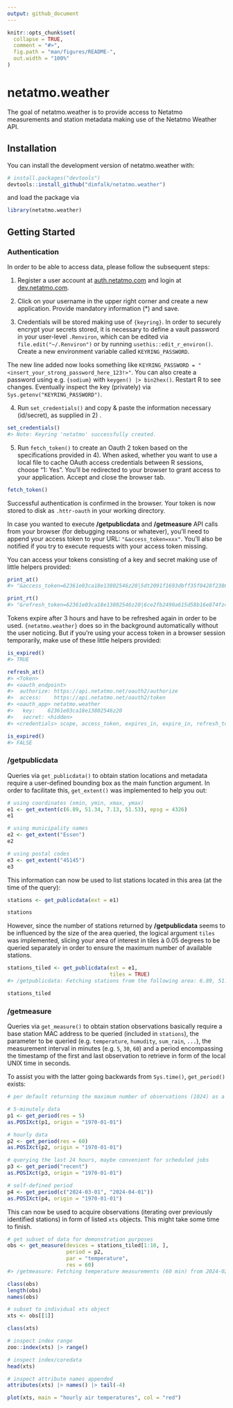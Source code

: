 ```yaml
---
output: github_document
---
```


<!-- README.md is generated from README.Rmd. Please edit that file -->

```r
knitr::opts_chunk$set(
  collapse = TRUE,
  comment = "#>",
  fig.path = "man/figures/README-",
  out.width = "100%"
)
```

# netatmo.weather

The goal of netatmo.weather is to provide access to Netatmo measurements and station metadata making use of the Netatmo Weather API.

## Installation

You can install the development version of netatmo.weather with:

``` r
# install.packages("devtools")
devtools::install_github("dimfalk/netatmo.weather")
```

and load the package via

```r
library(netatmo.weather)
```

## Getting Started

### Authentication

In order to be able to access data, please follow the subsequent steps:

1) Register a user account at [auth.netatmo.com](https://auth.netatmo.com/access/signup) and login at [dev.netatmo.com](https://auth.netatmo.com/de-de/access/login?next_url=https%3A%2F%2Fdev.netatmo.com%2F).

2) Click on your username in the upper right corner and create a new application. Provide mandatory information (*) and save.

3) Credentials will be stored making use of `{keyring}`. In order to securely encrypt your secrets stored, it is necessary to define a vault password in your user-level `.Renviron`, which can be edited via `file.edit("~/.Renviron")` or by running `usethis::edit_r_environ()`. Create a new environment variable called `KEYRING_PASSWORD`. 

The new line added now looks something like `KEYRING_PASSWORD = "<insert_your_strong_password_here_123!>"`. You can also create a password using e.g. `{sodium}` with `keygen() |> bin2hex()`. Restart R to see changes. Eventually inspect the key (privately) via `Sys.getenv("KEYRING_PASSWORD")`.

4) Run `set_credentials()` and copy & paste the information necessary (id/secret), as supplied in 2) .

``` r
set_credentials()
#> Note: Keyring 'netatmo' successfully created.
```

5) Run `fetch_token()` to create an Oauth 2 token based on the specifications provided in 4). When asked, whether you want to use a local file to cache OAuth access credentials between R sessions, choose "1: Yes". You'll be redirected to your browser to grant access to your application. Accept and close the browser tab.

```r
fetch_token()
```
Successful authentication is confirmed in the browser. Your token is now stored to disk as `.httr-oauth` in your working directory. 

In case you wanted to execute **/getpublicdata** and **/getmeasure** API calls from your browser (for debugging reasons or whatever), you'll need to append your access token to your URL: `"&access_token=xxx"`. You'll also be notified if you try to execute requests with your access token missing.

You can access your tokens consisting of a key and secret making use of little helpers provided:

``` r
print_at()
#> "&access_token=62361e03ca18e13802546z20|5dt2091f1693dbff35f0428f2386b492"

print_rt()
#> "&refresh_token=62361e03ca18e13802546z20|6ce2fb2490a615d58b16e874fz4eb579"
```

Tokens expire after 3 hours and have to be refreshed again in order to be used. `{netatmo.weather}` does so in the background automatically without the user noticing. But if you're using your access token in a browser session temporarily, make use of these little helpers provided:

``` r
is_expired()
#> TRUE

refresh_at()
#> <Token>
#> <oauth_endpoint>
#>  authorize: https://api.netatmo.net/oauth2/authorize
#>  access:    https://api.netatmo.net/oauth2/token
#> <oauth_app> netatmo.weather
#>   key:    62361e03ca18e13802546z20
#>   secret: <hidden>
#> <credentials> scope, access_token, expires_in, expire_in, refresh_token

is_expired()
#> FALSE
```

### /getpublicdata

Queries via `get_publicdata()` to obtain station locations and metadata require a user-defined bounding box as the main function argument. In order to facilitate this, `get_extent()` was implemented to help you out:

```r
# using coordinates (xmin, ymin, xmax, ymax)
e1 <- get_extent(c(6.89, 51.34, 7.13, 51.53), epsg = 4326)
e1

# using municipality names
e2 <- get_extent("Essen")
e2

# using postal codes
e3 <- get_extent("45145")
e3
```

This information can now be used to list stations located in this area (at the time of the query):

```r
stations <- get_publicdata(ext = e1)

stations
```

However, since the number of stations returned by **/getpublicdata** seems to be influenced by the size of the area queried, the logical argument `tiles` was implemented, slicing your area of interest in tiles à 0.05 degrees to be queried separately in order to ensure the maximum number of available stations.

```r
stations_tiled <- get_publicdata(ext = e1, 
                                 tiles = TRUE)
#> /getpublicdata: Fetching stations from the following area: 6.89, 51.34, 7.13, 51.53 ...

stations_tiled
```

### /getmeasure

Queries via `get_measure()` to obtain station observations basically require a base station MAC address to be queried (included in `stations`), the parameter to be queried (e.g. `temperature`, `humudity`, `sum_rain`, `...`), the measurement interval in minutes (e.g. `5`, `30`, `60`) and a period encompassing the timestamp of the first and last observation to retrieve in form of the local UNIX time in seconds. 

To assist you with the latter going backwards from `Sys.time()`, `get_period()` exists:

```r
# per default returning the maximum number of observations (1024) as a function of `res` chosen

# 5-minutely data
p1 <- get_period(res = 5)
as.POSIXct(p1, origin = "1970-01-01")

# hourly data
p2 <- get_period(res = 60)
as.POSIXct(p2, origin = "1970-01-01")

# querying the last 24 hours, maybe convenient for scheduled jobs
p3 <- get_period("recent")
as.POSIXct(p3, origin = "1970-01-01")

# self-defined period
p4 <- get_period(c("2024-03-01", "2024-04-01"))
as.POSIXct(p4, origin = "1970-01-01")
```

This can now be used to acquire observations (iterating over previously identified stations) in form of listed `xts` objects. This might take some time to finish.

```r
# get subset of data for demonstration purposes
obs <- get_measure(devices = stations_tiled[1:10, ], 
                   period = p2, 
                   par = "temperature", 
                   res = 60)
#> /getmeasure: Fetching temperature measurements (60 min) from 2024-02-21 to 2024-04-03 for 10 station(s) ...

class(obs)
length(obs)
names(obs)

# subset to individual xts object
xts <- obs[[1]]

class(xts)

# inspect index range
zoo::index(xts) |> range()

# inspect index/coredata
head(xts)

# inspect attribute names appended 
attributes(xts) |> names() |> tail(-4)

plot(xts, main = "hourly air temperatures", col = "red")
```
